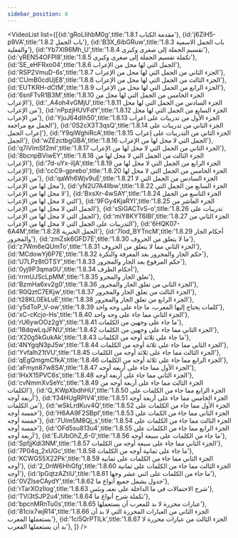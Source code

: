 ```yaml
---
sidebar_position: 8
---
```


<VideoList list={[{id:'gRoLIihbM0g',title:'1.8.1 مقدمة الكتاب'},
{id:'j6ZiH5-p9VA',title:'1.8.2 باب الجمل'},
{id:'B3X_6ibGRuw',title:'1.8.3 باب الجمل الاسمية والفعلية'},
{id:'Yb7Xl96Mh_U',title:'1.8.4 تقسيم الجملة إلى صغرى وكبرى'},
{id:'yREN54OFPI8',title:'1.8.5  تكملة تقسيم الجملة إلى صغرى وكبرى'},
{id:'SE_eHFRxo04',title:'1.8.6 الجمل التي لها محل من الإعراب'},
{id:'RSP2VmuD-6s',title:'1.8.7 الجزء الثاني من الجمل التي لها محل من الإعراب'},
{id:'CUmB0cdUjE8',title:'1.8.8 الجزء الثالث من الجمل التي لها محل من الإعراب'},
{id:'EUTKRH-dCtM',title:'1.8.9 الجزء الرابع من الجمل التي لها محل من الإعراب'},
{id:'6snFTvR1B3M',title:'1.8.10 الجزء الخامس من الجمل التي لها محل من الإعراب'},
{id:'_A4oh4vGMjU',title:'1.8.11 الجزء السادس من الجمل التي لها محل من الإعراب'},
{id:'nPpzjHUVFdY',title:'1.8.12 الجزء السابع من الجمل التي لها محل من الإعراب'},
{id:'YjuJ64dIh50',title:'1.8.13 الجزء الأول من تدريبات على اعراب الجمل مع مراجعة'},
{id:'0S2cX3T3qsQ',title:'1.8.14 الجزء الثاني من تدريبات على إعراب الجمل'},
{id:'Y9qiWghiRcA',title:'1.8.15 الجزء الثاني من التدريبات على إعراب الجمل'},
{id:'wZEzctbgGBA',title:'1.8.16 الجمل التي لا محل لها من الإعراب'},
{id:'q7iVlmSf2mI',title:'1.8.17 الجزء الثاني من الجمل التي لا محل لها من الإعراب'},
{id:'8bcnpBViwEY',title:'1.8.18 الجزء الثالث من الجمل التي لا محل لها من الإعراب'},
{id:'7d-uYx-iIjA',title:'1.8.19 الجزء الرابع من الجمل التي لا محل لها من الإعراب'},
{id:'ccC9-gprebo',title:'1.8.20 الجزء الخامس من الجمل التي لا محل لها من الإعراب'},
{id:'qaWh6Wjv9uE',title:'1.8.21 الجزء السادس من الجمل التي لا محل لها من الإعراب'},
{id:'yN2U7A4llbw',title:'1.8.22 الجزء السابع من الجمل التي لا محل لها من الإعراب'},
{id:'BxsXr-4wSAY',title:'1.8.24 الجزء التاسع من الجمل التي لا محل لها من الإعراب'},
{id:'9FGy4KjaRYI',title:'1.8.25 الجزء العاشر من الجمل التي لا محل لها من الإعراب'},
{id:'sSiGACTvS-o',title:'1.8.26 تدريبات على الجمل التي لا محل لها من الإعراب'},
{id:'miY8KYT6lBI',title:'1.8.27 الجزء الثاني من التدريبات على الجمل التي لا محل لها من الإعراب'},
{id:'6HQK07-6A4M',title:'1.8.28 الجمل الخبرية'},
{id:'7lod_BYTncM',title:'1.8.29 أحكام الجار والمجرور'},
{id:'zmZsk6GFD7E',title:'1.8.30 ما لا يتعلق من الحروف'},
{id:'z7Wm6eQUmTo',title:'1.8.31 الجزء الثاني مما لا يتعلق من الحروف'},
{id:'MCdowYj6P7E',title:'1.8.32 حكم الجار والمجرور بعد المعرفة والنكرة'},
{id:'U7LPz8tOTSY',title:'1.8.33 حكم المرفوع بعد الجار والمجرور'},
{id:'0yj9P3qma0U',title:'1.8.34 أحكام الظرف'},
{id:'rrmUJScLpMM',title:'1.8.35 تعلق الجار والمجرو'},
{id:'BzmHa6xv2g0',title:'1.8.36  الجزء الثاني من تعلق الجار والمجرور'},
{id:'R0QztC7EKjw',title:'1.8.37 الجزء الثالث من تعلق الجار والمجرور'},
{id:'t28KL0EkLuE',title:'1.8.38 الجزء الرابع من تعلق الجار والمجرور'},
{id:'y5dToP_V-ow',title:'1.8.39 كلمات يحتاج إليها المعرب، ما جاء على وجه واحد'},
{id:'xC-cKcjo-Hs',title:'1.8.40 الجزء الثاني مما جاء على وجه واحد'},
{id:'rU6ywOOz2gY',title:'1.8.41 ما جاء على وجهين من الكلمات'},
{id:'18dqwLqJFNU',title:'1.8.42 الجزء الثاني مما جاء على وجهين من الكلمات'},
{id:'X20g5kGukAk',title:'1.8.43 ما جاء على ثلاثة أوجه من الكلمات'},
{id:'4NYgqN3pJ5w',title:'1.8.44 الجزء الثاني مما جاء على ثلاثة أوجه من الكلمات'},
{id:'YvfaIh21tVU',title:'1.8.45 الجزء الثالث مما جاء على ثلاثة أوجه من الكلمات'},
{id:'qEgQmgmCfkA',title:'1.8.46 الجزء الرابع مما جاء على ثلاثة أوجه من الكلمات'},
{id:'aFmyn87w8SA',title:'1.8.47 الجزء الأول مما جاء على أربعة أوجه'},
{id:'lHxX15PVC6s',title:'1.8.48 الجزء الثاني مما جاء على أربعة أوجه'},
{id:'cvNmmXvSeYc',title:'1.8.49 الجزء الثالث مما جاء على أربعة أوجه من الكلمات'},
{id:'Q_KWpXbdhHU',title:'1.8.50 الجزء الرابع مما جاء من الكلمات على أربعة أوجه'},
{id:'f34HUgRPlV4',title:'1.8.51 الجزء الخامس مما جاء على أربعة أوجه من الكلمات'},
{id:'wSkLrdKuv4Q',title:'1.8.52 الجزء الأول مما جاء من الكلمات على خمسة أوجه'},
{id:'H6AA9F2SBpI',title:'1.8.53 الجزء الثاني مما جاء من الكمات على خمسة أوجه'},
{id:'7UIm5M8Qj_s',title:'1.8.54 الجزء الثالث مما جاء من الكلمات على خمسة أوجه'},
{id:'OFd5su813u4',title:'1.8.55 الجزء الرابع مما جاء من الكلمات على أربعة أوجه'},
{id:'EJUbOhZ_6-0',title:'1.8.56 ما جاء من الكلمات على سبعة أوجه'},
{id:'SpfjjKdi3NM',title:'1.8.57 الجزء الثاني مما جاء على سبعة أوجه من الكلمات'},
{id:'7P04q_2xUGc',title:'1.8.58 ما جاء على ثمانية أوجه من الكلمات'},
{id:'KCWG55X22Pk',title:'1.8.59 الجزء الثاني مما جاء من الكلمات على ثمانية أوجه'},
{id:'2_0nW6HhGfg',title:'1.8.60 الجزء الثالث مما جاء من الكلمات على ثمانية أوجه'},
{id:'lpGqtzAZtiU',title:'1.8.61 ما جاء من الكلمات على اثني عشر وجها'},
{id:'0VZIseCAydY',title:'1.8.62 جدول يشمل جميع أنواع ما'},
{id:'rTarXOzIlog',title:'1.8.63 شرح الاحتمالات في ما  الداخلة على نعمـ وبئس'},
{id:'TVi3tSJP2u4',title:'1.8.64 تكملة شرح أنواع ما'},
{id:'bpcnMRnTu0s',title:'1.8.65 عبارات محررة لا بد للمعرب أن يستعملها'},
{id:'81cix7wjR14',title:'1.8.66 الجزء الثاني من العبارات المحررة التي لا بد أن يستعملها المعرب'},
{id:'1ci5QrPTILk',title:'1.8.67 الجزء الثالث من عبارات محررة لا بد أن يستعملها المعرب'},
]}
/>
